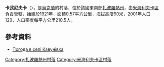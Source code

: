 {{coord|47|18|31|N|35|26|41|E|scale:100000|display=title}}

'''卡武尼夫卡'''（{{lang-uk|Кавунівка}}），是[[烏克蘭|烏克蘭]]的村落，位於該國東南部[[扎波羅熱州|扎波羅熱州]]，由[[米海利夫卡區|米海利夫卡區]]負責管轄，始建於1921年，面積0.57平方公里，海拔高度90米，2001年人口120，人口密度每平方公里210.5人。

==參考資料==
* [http://weather.in.ua/ua/zaporozhskaja/9700 Погода в селі Кавунівка]{{Wayback|url=http://weather.in.ua/ua/zaporozhskaja/9700 |date=20160305085309 }}

[[Category:扎波羅熱州村落|Category:扎波羅熱州村落]]
[[Category:米海利夫卡區村落|Category:米海利夫卡區村落]]


{{Zaporizhia-geo-stub}}